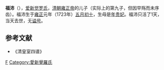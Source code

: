 '''福沛'''（{{bd|1723年||1723年||福沛}}），[[爱新觉罗氏|爱新觉罗氏]]，[[清朝|清朝]][[雍正帝|雍正帝]]的儿子（实际上的第九子，但因早殇而未序齿）。福沛生于[[雍正|雍正]]元年（1723年）[[五月初十|五月初十]]，生母是[[敦肃皇贵妃|年贵妃]]。福沛只活了1天，当天去世，无[[谥号|谥号]]。

==参考文献==
*《清皇室四谱》
{{清世宗皇室}}
[[Category:清世宗皇子|F]]
[[Category:愛新覺羅氏|Category:愛新覺羅氏]]